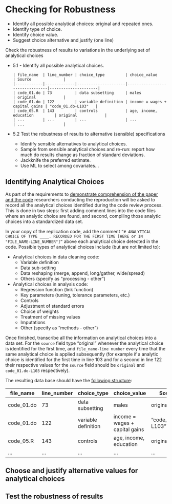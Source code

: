 # Checking for Robustness {#robust}


- Identify all possible analytical choices: original and repeated ones.   
- Identify type of choice.  
- Identify choice value. 
- Suggest choice alternative and justify (one line)  




Check the robustness of results to variations in the underlying set of analytical choices  

- 5.1 - Identify all possible analytical choices.   

      | file_name  | line_number | choice_type         | choice_value                   | Source              |
      |------------|-------------|---------------------|--------------------------------|---------------------|
      | code_01.do | 73          | data subsetting     | males                          | original            |
      | code_01.do | 122         | variable definition | income = wages + capital gains | "code_01.do-L103"   |
      | code_05.R  | 143         | controls            | age, income, education         | original            |
      | ...        | ...         | ...                 | ...                            | ...                 | 

- 5.2 Test the robustness of results to alternative (sensible) specifications
  - Identify sensible alternatives to analytical choices.
  - Sample from sensible analytical choices and re-run: report how much do results change as fraction of standard deviations.  
  - Jackknife the preferred estimate.
  - Use ML to select among covariates...  

## Identifying Analytical Choices
As part of the requirements to [demonstrate comprehension of the paper and the code](requirements_comprehension.md) researchers conducting the reproduction will be asked to record all the analytical choices identified during the code review process. This is done in two steps: first adding comment lines into the code files where an analytic choice are found, and second, compiling those analytic choices into a standardized data set.  

In your copy of the replication code, add the comment `“# ANALYTICAL CHOICE OF TYPE ____. RECORDED FOR THE FIRST TIME [HERE or IN "FILE_NAME-LINE_NUMBER"]”` above each analytical choice detected in the code. Possible types of analytical choices include (but are not limited to):  

- Analytical choices in data cleaning code:
  - Variable definition  
  - Data sub-setting  
  - Data reshaping (merge, append, long/gather, wide/spread)  
  - Others (specify as "processing - other")
- Analytical choices in analysis code:   
   - Regression function (link function)  
   - Key parameters (tuning, tolerance parameters, etc.)  
   - Controls  
   - Adjustment of standard errors  
   - Choice of weights  
   - Treatment of missing values  
   - Imputations
   - Other (specify as "methods - other")    

Once finished, transcribe all the information on analytical choices into a data set. For the `source` field type "original" whenever the analytical choice is identified for the first time, and `file_name-line number` every time that the same analytical choice is applied subsequently (for example if a analytic choice is identified for the first time in line 103 and for a second in line 122 their respective values for the `source` field should be `original` and `code_01.do-L103` respectively).

The resulting data base should have the [following structure](https://docs.google.com/spreadsheets/d/1nZuJSHswbZgaaIfBcyIUGPwG-WIP8zE1Oambud-WoDc/edit?usp=sharing):

| file_name  | line_number | choice_type         | choice_value                   | Source              |
|------------|-------------|---------------------|--------------------------------|---------------------|
| code_01.do | 73          | data subsetting     | males                          | original            |
| code_01.do | 122         | variable definition | income = wages + capital gains | "code_01.do-L103" |
| code_05.R  | 143         | controls            | age, income, education         | original            |
| ...        | ...         | ...                 | ...                            | ...                 |


## Choose and justify alternative values for analytical choices  


## Test the robustness of results  




 


